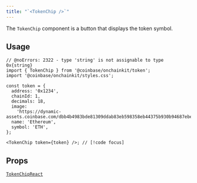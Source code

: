 ```yaml
---
title: "`<TokenChip />`"
---
```




The `TokenChip` component is a button that displays the token symbol.

## Usage

```tsx twoslash
// @noErrors: 2322 - type 'string' is not assignable to type 0x{string}
import { TokenChip } from '@coinbase/onchainkit/token';
import '@coinbase/onchainkit/styles.css';

const token = {
  address: '0x1234',
  chainId: 1,
  decimals: 18,
  image:
    'https://dynamic-assets.coinbase.com/dbb4b4983bde81309ddab83eb598358eb44375b930b94687ebe38bc22e52c3b2125258ffb8477a5ef22e33d6bd72e32a506c391caa13af64c00e46613c3e5806/asset_icons/4113b082d21cc5fab17fc8f2d19fb996165bcce635e6900f7fc2d57c4ef33ae9.png',
  name: 'Ethereum',
  symbol: 'ETH',
};

<TokenChip token={token} />; // [!code focus]
```

<App>
  <TokenChip
    token={{
      address: '0x1234',
      chainId: 1,
      decimals: 18,
      image:
        'https://dynamic-assets.coinbase.com/dbb4b4983bde81309ddab83eb598358eb44375b930b94687ebe38bc22e52c3b2125258ffb8477a5ef22e33d6bd72e32a506c391caa13af64c00e46613c3e5806/asset_icons/4113b082d21cc5fab17fc8f2d19fb996165bcce635e6900f7fc2d57c4ef33ae9.png',
      name: 'Ethereum',
      symbol: 'ETH',
    }}
  />
</App>

## Props

[`TokenChipReact`](/builderkits/onchainkit/token/types#tokenchipreact)
